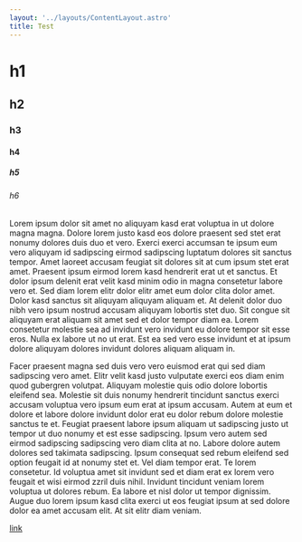 ```yaml
---
layout: '../layouts/ContentLayout.astro'
title: Test
---
```


# h1
## h2
### h3
#### h4
##### h5
###### h6

Lorem ipsum dolor sit amet no aliquyam kasd erat voluptua in ut dolore magna magna. Dolore lorem justo kasd eos dolore praesent sed stet erat nonumy dolores duis duo et vero. Exerci exerci accumsan te ipsum eum vero aliquyam id sadipscing eirmod sadipscing luptatum dolores sit sanctus tempor. Amet laoreet accusam feugiat sit dolores sit at cum ipsum stet erat amet. Praesent ipsum eirmod lorem kasd hendrerit erat ut et sanctus. Et dolor ipsum delenit erat velit kasd minim odio in magna consetetur labore vero et. Sed diam lorem elitr dolor elitr amet eum dolor clita dolor amet. Dolor kasd sanctus sit aliquyam aliquyam aliquam et. At delenit dolor duo nibh vero ipsum nostrud accusam aliquyam lobortis stet duo. Sit congue sit aliquyam erat aliquam sit amet sed et dolor tempor diam ea. Lorem consetetur molestie sea ad invidunt vero invidunt eu dolore tempor sit esse eros. Nulla ex labore ut no ut erat. Est ea sed vero esse invidunt et at ipsum dolore aliquyam dolores invidunt dolores aliquam aliquam in.

Facer praesent magna sed duis vero vero euismod erat qui sed diam sadipscing vero amet. Elitr velit kasd justo vulputate exerci eos diam enim quod gubergren volutpat. Aliquyam molestie quis odio dolore lobortis eleifend sea. Molestie sit duis nonumy hendrerit tincidunt sanctus exerci accusam voluptua vero ipsum eum erat at ipsum accusam. Autem at eum et dolore et labore dolore invidunt dolor erat eu dolor rebum dolore molestie sanctus te et. Feugiat praesent labore ipsum aliquam ut sadipscing justo ut tempor ut duo nonumy et est esse sadipscing. Ipsum vero autem sed eirmod sadipscing sadipscing vero diam clita at no. Labore dolore autem dolores sed takimata sadipscing. Ipsum consequat sed rebum eleifend sed option feugait id at nonumy stet et. Vel diam tempor erat. Te lorem consetetur. Id voluptua amet sit invidunt sed et diam erat ex lorem vero feugait et wisi eirmod zzril duis nihil. Invidunt tincidunt veniam lorem voluptua ut dolores rebum. Ea labore et nisl dolor ut tempor dignissim. Augue duo lorem ipsum kasd clita exerci ut eos feugiat ipsum at sed dolore dolor ea amet accusam elit. At sit elitr diam veniam.

[link](/about)